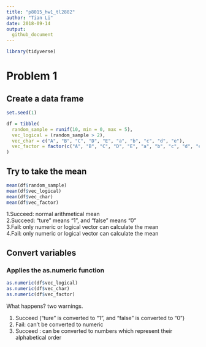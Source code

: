 ```yaml
---
title: "p8015_hw1_tl2882"
author: "Tian Li"
date: 2018-09-14
output:
  github_document
---
```


```r
library(tidyverse)
```

# Problem 1

## Create a data frame
```r
set.seed(1)

df = tibble(
  random_sample = runif(10, min = 0, max = 5),
  vec_logical = (random_sample > 2),
  vec_char = c("A", "B", "C", "D", "E", "a", "b", "c", "d", "e"),
  vec_factor = factor(c("A", "B", "C", "D", "E", "a", "b", "c", "d", "e"))
)
```

## Try to take the mean
```r
mean(df$random_sample)
mean(df$vec_logical)
mean(df$vec_char)
mean(df$vec_factor)
```

1.Succeed: normal arithmetical mean  
2.Succeed: "ture" means "1", and "false" means "0"  
3.Fail: only numeric or logical vector can calculate the mean  
4.Fail: only numeric or logical vector can calculate the mean

## Convert variables

### Applies the as.numeric function
```r
as.numeric(df$vec_logical)
as.numeric(df$vec_char)
as.numeric(df$vec_factor)
```

What happens? two warnings.

1. Succeed ("ture" is converted to "1", and "false" is converted to "0")  
2. Fail: can't be converted to numeric  
3. Succeed : can be converted to numbers which represent their alphabetical order

